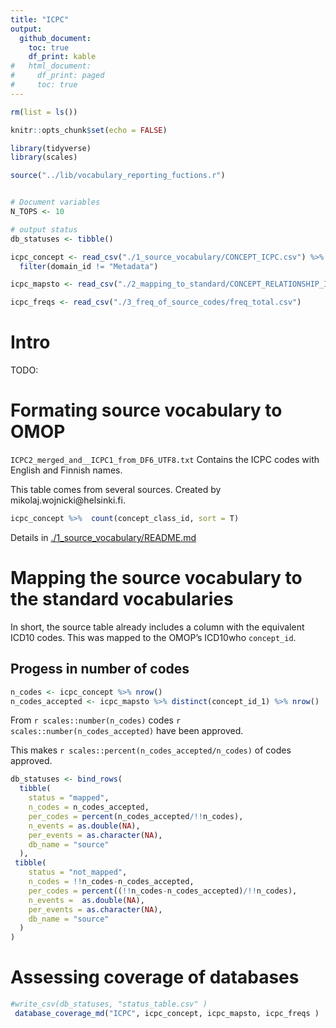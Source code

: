 ```yaml
---
title: "ICPC"
output:
  github_document:
    toc: true
    df_print: kable
#   html_document:
#     df_print: paged
#     toc: true
---
```


```r
rm(list = ls())

knitr::opts_chunk$set(echo = FALSE)

library(tidyverse)
library(scales)

source("../lib/vocabulary_reporting_fuctions.r")


# Document variables 
N_TOPS <- 10

# output status
db_statuses <- tibble()

```

```r
icpc_concept <- read_csv("./1_source_vocabulary/CONCEPT_ICPC.csv") %>% 
  filter(domain_id != "Metadata")

icpc_mapsto <- read_csv("./2_mapping_to_standard/CONCEPT_RELATIONSHIP_ICPC.csv")

icpc_freqs <- read_csv("./3_freq_of_source_codes/freq_total.csv")
```


# Intro

TODO:




# Formating source vocabulary to OMOP
`ICPC2_merged_and__ICPC1_from_DF6_UTF8.txt`
 Contains the ICPC codes with English and Finnish names.

 This table comes from several sources. Created by  mikolaj.wojnicki@helsinki.fi.
 
```r
icpc_concept %>%  count(concept_class_id, sort = T)
```
 

Details in  [./1_source_vocabulary/README.md](./1_source_vocabulary/README.md)


# Mapping the source vocabulary to the standard vocabularies
In short, the source table already includes a column with the equivalent ICD10 codes. This was mapped to the OMOP's ICD10who `concept_id`. 


## Progess in number of codes
```r
n_codes <- icpc_concept %>% nrow()
n_codes_accepted <- icpc_mapsto %>% distinct(concept_id_1) %>% nrow()
```


From `r scales::number(n_codes)` codes `r scales::number(n_codes_accepted)` have been approved. 

This makes `r scales::percent(n_codes_accepted/n_codes)` of codes approved. 


```r
db_statuses <- bind_rows(
  tibble(
    status = "mapped",
    n_codes = n_codes_accepted,
    per_codes = percent(n_codes_accepted/!!n_codes),
    n_events = as.double(NA),
    per_events = as.character(NA), 
    db_name = "source"
  ),
 tibble(
    status = "not_mapped",
    n_codes = !!n_codes-n_codes_accepted,
    per_codes = percent((!!n_codes-n_codes_accepted)/!!n_codes),
    n_events =  as.double(NA),
    per_events = as.character(NA), 
    db_name = "source"
  )
)
```





# Assessing coverage of databases


```r

#write_csv(db_statuses, "status_table.csv" )
 database_coverage_md("ICPC", icpc_concept, icpc_mapsto, icpc_freqs ) 

```
















